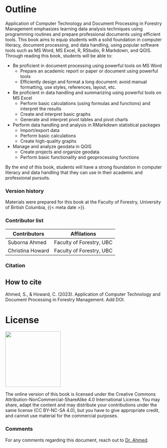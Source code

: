 # Outline {.unnumbered}

Application of Computer Technology and Document Processing in Forestry Management emphasizes learning data analysis techniques using programming routines and prepare professional documents using efficient tools. This book aims to equip students with a solid foundation in computer literacy, document processing, and data handling, using popular software tools such as MS Word, MS Excel, R, RStudio, R Markdown, and QGIS. Through reading this book, students will be able to:

-   Be proficient in document processing using powerful tools on MS Word
    -   Prepare an academic report or paper or document using powerful tools
    -   Efficiently design and format a long document: avoid manual formatting, use styles, references, layout, etc.
-   Be proficient in data handling and summarizing using powerful tools on MS Excel
    -   Perform basic calculations (using formulas and functions) and interpret the results
    -   Create and interpret basic graphs
    -   Generate and interpret pivot tables and pivot charts
-   Perform data handling and analysis in R\RStudio\R Markdown statistical packages
    -   Import/export data
    -   Perform basic calculations
    -   Create high-quality graphs
-   Manage and analyze geodata in QGIS
    -   Create projects and organize geodata
    -   Perform basic functionality and geoprocessing functions

By the end of this book, students will have a strong foundation in computer literacy and data handling that they can use in their academic and professional pursuits.

### Version history {.unnumbered}

Materials were prepared for this book at the Faculty of Forestry, University of British Columbia, {{< meta date >}}.

### Contributor list

| Contributors     | Affilations              |
|------------------|--------------------------|
| Suborna Ahmed    | Faculty of Forestry, UBC |
| Christina Howard | Faculty of Forestry, UBC |

### Citation {.unnumbered}

::: callout-tip
# How to cite

Ahmed, S., & Howard, C. (2023). Application of Computer Technology and Document Processing in Forestry Management. Add DOI.
:::

# License

![](/images/license.png){width="175"}

The online version of this book is licensed under the Creative Commons Attribution-NonCommercial-ShareAlike 4.0 International License. You may share, adapt the content and may distribute your contributions under the same license (CC BY-NC-SA 4.0), but you have to give appropriate credit, and cannot use material for the commercial purposes.

### Comments {.unnumbered}

For any comments regarding this document, reach out to [Dr. Ahmed](https://forestry.ubc.ca/faculty-profile/suborna-ahmed/).

